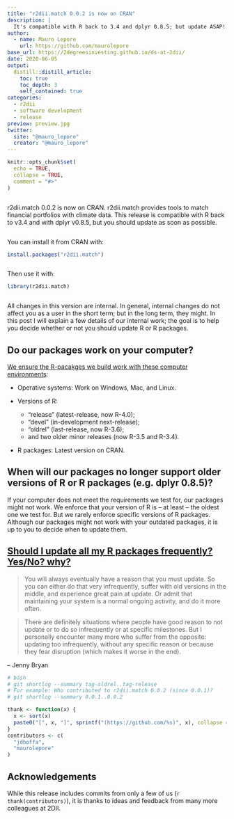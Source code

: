 ```yaml
---
title: "r2dii.match 0.0.2 is now on CRAN"
description: |
  It's compatible with R back to 3.4 and dplyr 0.8.5; but update ASAP!
author:
  - name: Mauro Lepore
    url: https://github.com/maurolepore
base_url: https://2degreesinvesting.github.io/ds-at-2dii/
date: 2020-06-05
output: 
  distill::distill_article:
    toc: true
    toc_depth: 3
    self_contained: true
categories:
  - r2dii
  - software development
  - release
preview: preview.jpg
twitter:
  site: "@mauro_lepore"
  creator: "@mauro_lepore"
---
```


```r
knitr::opts_chunk$set(
  echo = TRUE,
  collapse = TRUE,
  comment = "#>"
)
```

```r
```

r2dii.match 0.0.2 is now on CRAN. r2dii.match provides tools to match financial portfolios with climate data. This release is compatible with R back to v3.4 and with dplyr v0.8.5, but you should update as soon as possible.

```r
```

You can install it from CRAN with:

```r
install.packages("r2dii.match")
```

```r
```

Then use it with:

```r
library(r2dii.match)
```

```r
```

All changes in this version are internal. In general, internal changes do not affect you as a user in the short term; but in the long term, they might. In this post I will explain a few details of our internal work; the goal is to help you decide whether or not you should update R or R packages.

## Do our packages work on your computer?

[We ensure the R-pacakges we build work with these computer environments](https://github.com/2DegreesInvesting/r2dii.match/blob/master/cran-comments.md):

* Operative systems: Work on Windows, Mac, and Linux.

* Versions of R:
  * "release" (latest-release, now R-4.0); 
  * "devel" (in-development next-release); 
  * "oldrel" (last-release, now R-3.6); 
  * and two older minor releases (now R-3.5 and R-3.4).

* R packages: Latest version on CRAN.

## When will our packages no longer support older versions of R or R packages (e.g. dplyr 0.8.5)?

If your computer does not meet the requirements we test for, our packages might not work. We enforce that your version of R is -- at least -- the oldest one we test for. But we rarely enforce specific versions of R packages. Although our packages might not work with your outdated packages, it is up to you to decide when to update them.

## [Should I update all my R packages frequently? Yes/No? why?](https://community.rstudio.com/t/should-i-update-all-my-r-packages-frequently-yes-no-why/5856)

> You will always eventually have a reason that you must update. So you can either do that very infrequently, suffer with old versions in the middle, and experience great pain at update. Or admit that maintaining your system is a normal ongoing activity, and do it more often.

> There are definitely situations where people have good reason to not update or to do so infrequently or at specific milestones. But I personally encounter many more who suffer from the opposite: updating too infrequently, without any specific reason or because they fear disruption (which makes it worse in the end).

-- Jenny Bryan

```r
# bash
# git shortlog --summary tag-oldrel..tag-release
# For example: Who contributed to r2dii.match 0.0.2 (since 0.0.1)?
# git shortlog --summary 0.0.1..0.0.2

thank <- function(x) {
  x <- sort(x)
  paste0("[", x, "]", sprintf("(https://github.com/%s)", x), collapse = ", ")
}
contributors <- c(
  "jdhoffa",
  "maurolepore"
)
```

## Acknowledgements

While this release includes commits from only a few of us (`r thank(contributors)`), it is thanks to ideas and feedback from many more colleagues at 2DII.